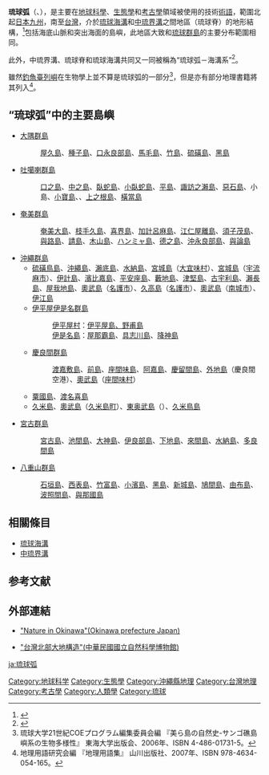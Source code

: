 {{coord|26|20|N|128|40|E|type:waterbody_source:dewiki|display=title}}
'''琉球弧'''（{{lang-ja|琉球弧}}、{{lang-en|Ryukyu Arc}}），是主要在[[地球科學|地球科學]]、[[生態學|生態學]]和[[考古學|考古學]]領域被使用的技術[[術語|術語]]，範圍北起[[日本|日本]][[九州_(日本)|九州]]，南至[[台灣|台灣]]，介於[[琉球海溝|琉球海溝]]和[[中琉界溝|中琉界溝]]之間地區（琉球脊）的地形結構，<ref>
{{Cite web| authorlink =沖繩縣文化環境部自然保護課| title =Nature in Okinawa| publisher =沖繩縣| url =http://www.pref.okinawa.lg.jp/site/kankyo/shizenhogo/hogo/documents/p1-7.pdf| accessdate =2012-09-30}}{{dead link|date=2018年1月 |bot=InternetArchiveBot |fix-attempted=yes }}
</ref>包括海底山脈和突出海面的島嶼，此地區大致和[[琉球群島|琉球群島]]的主要分布範圍相同。

此外，中琉界溝、琉球脊和琉球海溝共同又一同被稱為“琉球弧－海溝系”<ref>{{Cite web
  | title = Cenozoic Plate Tectonic Setting
  | publisher = 中央地質調查所全球資訊網
  | url = http://www.moeacgs.gov.tw/english2/twgeol/twgeol_ptsetting_02.jsp
  | accessdate = 2012-10-13
  | archive-date = 2019-06-29
  | archive-url = https://web.archive.org/web/20190629130712/https://www.moeacgs.gov.tw/english2/twgeol/twgeol_ptsetting_02.jsp
  | dead-url = no
  }}</ref>。

雖然[[釣魚臺列嶼|釣魚臺列嶼]]在生物學上並不算是琉球弧的一部分<ref>琉球大学21世紀COEプログラム編集委員会編 『美ら島の自然史-サンゴ礁島嶼系の生物多様性』 東海大学出版会、2006年、ISBN 4-486-01731-5。</ref>，但是亦有部分地理書籍將其列入<ref>地理用語研究会編 『地理用語集』 山川出版社、2007年、ISBN 978-4634-054-165。</ref>。

== “琉球弧”中的主要島嶼 ==
{{See also|琉球群岛#主要島嶼|l1=琉球群島}}
* [[大隅群島|大隅群島]]
*: [[屋久島|屋久島]]、[[種子島|種子島]]、[[口永良部島|口永良部島]]、[[馬毛島|馬毛島]]、[[竹島_(鹿兒島縣)|竹島]]、[[硫磺島_(鹿兒島縣)|硫磺島]]、[[黑島_(鹿兒島縣)|黑島]]

* [[吐噶喇群島|吐噶喇群島]]
*: [[口之島|口之島]]、[[中之島_(鹿兒島縣)|中之島]]、[[臥蛇島|臥蛇島]]、[[小臥蛇島|小臥蛇島]]、[[平島|平島]]、[[諏訪之瀨島|諏訪之瀨島]]、[[惡石島|惡石島]]、小島、[[小寶島|小寶島]]、{{link-ja|宝島 (鹿児島県)|寶島 (鹿兒島縣)|寶島}}、[[上之根島|上之根島]]、[[橫當島|橫當島]]

* [[奄美群島|奄美群島]]
*: [[奄美大島|奄美大島]]、[[枝手久島|枝手久島]]、[[喜界島|喜界島]]、[[加計呂麻島|加計呂麻島]]、[[江仁屋離島|江仁屋離島]]、[[須子茂島|須子茂島]]、[[與路島|與路島]]、[[請島|請島]]、[[木山島|木山島]]、[[ハンミャ島|ハンミャ島]]、[[德之島|德之島]]、[[沖永良部島|沖永良部島]]、[[與論島|與論島]]

* [[沖繩群島|沖繩群島]]
** [[硫磺鳥島|硫磺鳥島]]、[[沖繩島|沖繩島]]、[[瀨底島|瀨底島]]、[[水納島_(沖繩群島)|水納島]]、[[宮城島#宮城島_(沖繩縣大宜味村)|宮城島]]（[[大宜味村|大宜味村]]）、[[宮城島#宮城島_(沖繩縣宇流麻市)|宮城島]]（[[宇流麻市|宇流麻市]]）、[[伊計島|伊計島]]、[[濱比嘉島|濱比嘉島]]、[[平安座島|平安座島]]、[[藪地島|藪地島]]、[[津堅島|津堅島]]、[[古宇利島|古宇利島]]、[[瀨長島|瀨長島]]、[[屋我地島|屋我地島]]、[[奧武島#奧武島_(名護市)|奧武島]]（[[名護市|名護市]]）、[[久高島|久高島]]（[[名護市|名護市]]）、[[奧武島#奧武島_(南城市)|奧武島]]（[[南城市|南城市]]）、[[伊江村|伊江島]]
** [[伊平屋伊是名群島|伊平屋伊是名群島]]
**: [[伊平屋村|伊平屋村]]：[[伊平屋村|伊平屋島、野甫島]]
**: [[伊是名村|伊是名島]]：[[屋那霸島|屋那霸島]]、[[具志川島|具志川島]]、[[降神島|降神島]]
** [[慶良間群島|慶良間群島]]
**: [[渡嘉敷島|渡嘉敷島]]、[[前島|前島]]、[[座間味村|座間味島]]、[[阿嘉島|阿嘉島]]、[[慶留間島|慶留間島]]、[[外地島|外地島]]（慶良間空港）、[[奧武島#奧武島_(座間味村)|奧武島]]（[[座間味村|座間味村]]）
** [[粟國島|粟國島]]、[[渡名喜島|渡名喜島]]
** [[久米島|久米島]]、[[奧武島#奧武島_(久米島町)|奧武島]]（[[久米島町|久米島町]]）、[[東奥武島|東奥武島]]（{{lang|ja|オーハ島}}）、[[久米鳥島|久米鳥島]]

* [[宮古群島|宮古群島]]
*: [[宮古島|宮古島]]、[[池間島|池間島]]、[[大神島|大神島]]、[[伊良部島|伊良部島]]、[[下地島|下地島]]、[[來間島|來間島]]、[[水納島_(宮古群島)|水納島]]、[[多良間島|多良間島]]
* [[八重山群島|八重山群島]]
*: [[石垣島|石垣島]]、[[西表島|西表島]]、[[竹富島|竹富島]]、[[小濱島|小濱島]]、[[黑島_(八重山群島)|黑島]]、[[新城島|新城島]]、[[鳩間島|鳩間島]]、[[由布島|由布島]]、[[波照間島|波照間島]]、[[與那國島|與那國島]]

== 相關條目 ==
* [[琉球海溝|琉球海溝]]
* [[中琉界溝|中琉界溝]]

==参考文献==
{{Reflist}}

== 外部連結 ==
*{{en}}[http://www.pref.okinawa.lg.jp/site/kankyo/shizenhogo/hogo/documents/p1-7.pdf "Nature in Okinawa"(Okinawa prefecture Japan)]{{dead link|date=2018年1月 |bot=InternetArchiveBot |fix-attempted=yes }}
*{{zh}}[http://digimuse.nmns.edu.tw/Default.aspx?tabid=369&ObjectId=0b00000181da5453&Domin=g&Field=ri&TypeKind=&FieldName= "台灣北部大地構造"(中華民國國立自然科學博物館)] {{Wayback|url=http://digimuse.nmns.edu.tw/Default.aspx?tabid=369&ObjectId=0b00000181da5453&Domin=g&Field=ri&TypeKind=&FieldName= |date=20160304042415 }}

[[Category:地球科学|Category:地球科学]]
[[Category:生態學|Category:生態學]]
[[Category:沖繩縣地理|Category:沖繩縣地理]]
[[Category:台灣地理|Category:台灣地理]]
[[Category:考古學|Category:考古學]]
[[Category:人類學|Category:人類學]]
[[Category:琉球|Category:琉球]]

[[ja:琉球弧|ja:琉球弧]]